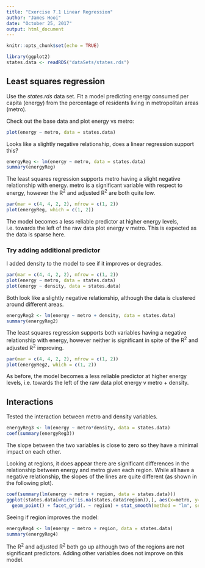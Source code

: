 ```yaml
---
title: "Exercise 7.1 Linear Regression"
author: "James Hooi"
date: "October 25, 2017"
output: html_document
---
```


```r
knitr::opts_chunk$set(echo = TRUE)

library(ggplot2)
states.data <- readRDS("dataSets/states.rds")
```

## Least squares regression

Use the *states.rds* data set. Fit a model predicting energy consumed per capita (energy) from the percentage of residents living in metropolitan areas (metro).

Check out the base data and plot energy vs metro:

```r
plot(energy ~ metro, data = states.data)
```

Looks like a slightly negative relationship, does a linear regression support this?

```r
energyReg <- lm(energy ~ metro, data = states.data)
summary(energyReg)
```

The least squares regression supports metro having a slight negative relationship with energy. metro is a significant variable with respect to energy, however the R^2^ and adjusted R^2^ are both quite low.

```r
par(mar = c(4, 4, 2, 2), mfrow = c(1, 2))
plot(energyReg, which = c(1, 2))
```

The model becomes a less reliable predictor at higher energy levels, i.e. towards the left of the raw data plot energy v metro. This is expected as the data is sparse here.

### Try adding additional predictor

I added density to the model to see if it improves or degrades.

```r
par(mar = c(4, 4, 2, 2), mfrow = c(1, 2))
plot(energy ~ metro, data = states.data)
plot(energy ~ density, data = states.data)
```

Both look like a slightly negative relationship, although the data is clustered around different areas.

```r
energyReg2 <- lm(energy ~ metro + density, data = states.data)
summary(energyReg2)
```

The least squares regression supports both variables having a negative relationship with energy, however neither is significant in spite of the R^2^ and adjusted R^2^ improving.

```r
par(mar = c(4, 4, 2, 2), mfrow = c(1, 2))
plot(energyReg2, which = c(1, 2))
```

As before, the model becomes a less reliable predictor at higher energy levels, i.e. towards the left of the raw data plot energy v metro + density.


## Interactions

Tested the interaction between metro and density variables.

```r
energyReg3 <- lm(energy ~ metro*density, data = states.data)
coef(summary(energyReg3))
```

The slope between the two variables is close to zero so they have a minimal impact on each other.

Looking at regions, it does appear there are significant differences in the relationship between energy and metro given each region. While all have a negative relationship, the slopes of the lines are quite different (as shown in the following plot).

```r
coef(summary(lm(energy ~ metro + region, data = states.data)))
ggplot(states.data[which(!is.na(states.data$region)),], aes(x=metro, y=energy, col=region)) +
  geom_point() + facet_grid(. ~ region) + stat_smooth(method = "lm", se = FALSE, col="black")
```

Seeing if region improves the model:

```r
energyReg4 <- lm(energy ~ metro + region, data = states.data)
summary(energyReg4)
```

The R^2^ and adjusted R^2^ both go up although two of the regions are not significant predictors. Adding other variables does not improve on this model.